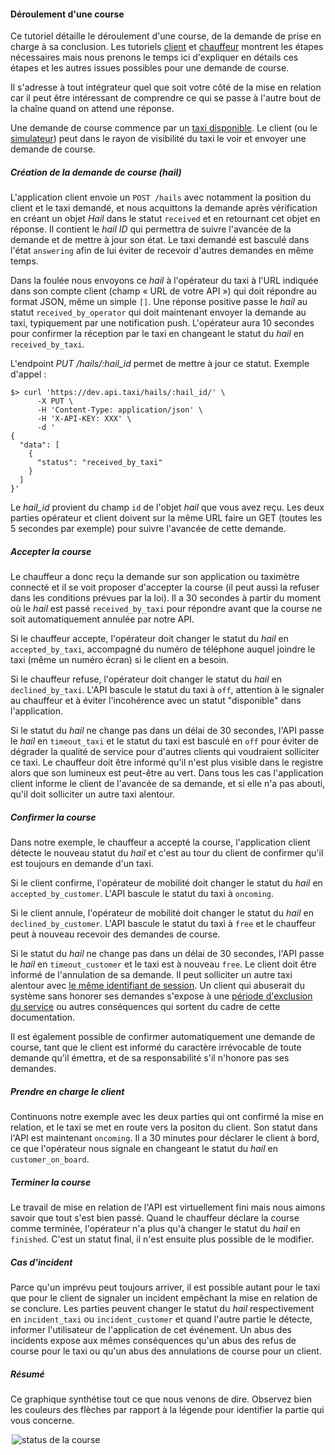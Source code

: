 
#### Déroulement d'une course

Ce tutoriel détaille le déroulement d'une course, de la demande de prise en charge à sa conclusion. Les tutoriels [client](/documentation/tutorials/create_client_app) et [chauffeur](/documentation/tutorials/create_driver_app) montrent les étapes nécessaires mais nous prenons le temps ici d'expliquer en détails ces étapes et les autres issues possibles pour une demande de course.

Il s'adresse à tout intégrateur quel que soit votre côté de la mise en relation car il peut être intéressant de comprendre ce qui se passe à l'autre bout de la chaîne quand on attend une réponse.

Une demande de course commence par un [taxi disponible](/documentation/howto_guides/help_taxi_map). Le client (ou le [simulateur](/integration/search)) peut dans le rayon de visibilité du taxi le voir et envoyer une demande de course.

##### Création de la demande de course (hail)

L'application client envoie un `POST /hails` avec notamment la position du client et le taxi demandé, et nous acquittons la demande après vérification
en créant un objet *Hail* dans le statut `received` et en retournant cet objet en réponse. Il contient le *hail ID* qui permettra de suivre l'avancée de la demande et de mettre à jour son état. Le taxi demandé est basculé dans l'état `answering` afin de lui éviter de recevoir d'autres demandes en même temps.

Dans la foulée nous envoyons ce *hail* à l'opérateur du taxi à l'URL indiquée dans son compte client (champ « URL de votre API ») qui doit répondre au format JSON, même un simple `[]`. Une réponse positive passe le *hail* au statut `received_by_operator` qui doit maintenant envoyer la demande au taxi, typiquement par une notification push. L'opérateur aura 10 secondes pour confirmer la réception par le taxi en changeant le statut du *hail* en `received_by_taxi`.

L'endpoint *PUT /hails/:hail_id* permet de mettre à jour ce statut. Exemple d'appel :

```shell
$> curl 'https://dev.api.taxi/hails/:hail_id/' \
      -X PUT \
      -H 'Content-Type: application/json' \
      -H 'X-API-KEY: XXX' \
      -d '
{
  "data": [
    {
      "status": "received_by_taxi"
    }
  ]
}'
```

Le *hail_id* provient du champ `id` de l'objet *hail* que vous avez reçu. Les deux parties opérateur et client doivent sur la même URL faire un GET (toutes les 5 secondes par exemple) pour suivre l'avancée de cette demande.

##### Accepter la course

Le chauffeur a donc reçu la demande sur son application ou taximètre connecté et il se voit proposer d'accepter la course (il peut aussi la refuser dans les conditions prévues par la loi). Il a 30 secondes à partir du moment où le *hail* est passé `received_by_taxi` pour répondre avant que la course ne soit automatiquement annulée par notre API.

Si le chauffeur accepte, l'opérateur doit changer le statut du *hail* en `accepted_by_taxi`, accompagné du numéro de téléphone auquel joindre le taxi (même un numéro écran) si le client en a besoin.

Si le chauffeur refuse, l'opérateur doit changer le statut du *hail* en `declined_by_taxi`. L'API bascule le statut du taxi à `off`, attention à le signaler au chauffeur et à éviter l'incohérence avec un statut "disponible" dans l'application.

Si le statut du *hail* ne change pas dans un délai de 30 secondes, l'API passe le *hail* en `timeout_taxi` et le statut du taxi est basculé en `off` pour éviter de dégrader la qualité de service pour d'autres clients qui voudraient solliciter ce taxi. Le chauffeur doit être informé qu'il n'est plus visible dans le registre alors que son lumineux est peut-être au vert. Dans tous les cas l'application client informe le client de l'avancée de sa demande, et si elle n'a pas abouti, qu'il doit solliciter un autre taxi alentour.

##### Confirmer la course

Dans notre exemple, le chauffeur a accepté la course, l'application client détecte le nouveau statut du *hail* et c'est au tour du client de confirmer qu'il est toujours en demande d'un taxi.

Si le client confirme, l'opérateur de mobilité doit changer le statut du *hail* en `accepted_by_customer`. L'API bascule le statut du taxi à `oncoming`.

Si le client annule, l'opérateur de mobilité doit changer le statut du *hail* en `declined_by_customer`. L'API bascule le statut du taxi à `free` et le chauffeur peut à nouveau recevoir des demandes de course.

Si le statut du *hail* ne change pas dans un délai de 30 secondes, l'API passe le *hail* en `timeout_customer` et le taxi est à nouveau `free`. Le client doit être informé de l'annulation de sa demande. Il peut solliciter un autre taxi alentour avec [le même identifiant de session](/documentation/topic_guides/session_id). Un client qui abuserait du système sans honorer ses demandes s'expose à une [période d'exclusion du service](/documentation/howto_guides/ban) ou autres conséquences qui sortent du cadre de cette documentation.

<InfoBox>
Il est également possible de confirmer automatiquement une demande de course, tant que le client est informé du caractère irrévocable de toute demande qu'il émettra, et de sa responsabilité s'il n'honore pas ses demandes.
</InfoBox>

##### Prendre en charge le client

Continuons notre exemple avec les deux parties qui ont confirmé la mise en relation, et le taxi se met en route vers la positon du client. Son statut dans l'API est maintenant `oncoming`. Il a 30 minutes pour déclarer le client à bord, ce que l'opérateur nous signale en changeant le statut du *hail* en `customer_on_board`.

##### Terminer la course

Le travail de mise en relation de l'API est virtuellement fini mais nous aimons savoir que tout s'est bien passé. Quand le chauffeur déclare la course comme terminée, l'opérateur n'a plus qu'à changer le statut du *hail* en `finished`. C'est un statut final, il n'est ensuite plus possible de le modifier.

##### Cas d'incident

Parce qu'un imprévu peut toujours arriver, il est possible autant pour le taxi que pour le client de signaler un incident empêchant la mise en relation de se conclure. Les parties peuvent changer le statut du *hail* respectivement en `incident_taxi` ou `incident_customer` et quand l'autre partie le détecte,
informer l'utilisateur de l'application de cet événement. Un abus des incidents expose aux mêmes conséquences qu'un abus des refus de course pour le taxi ou qu'un abus des annulations de course pour un client.

##### Résumé

Ce graphique synthétise tout ce que nous venons de dire. Observez bien les couleurs des flèches par rapport à la légende pour identifier la partie qui vous concerne.

<Legend/>

![status de la course](/images/doc/trip-status.png)
